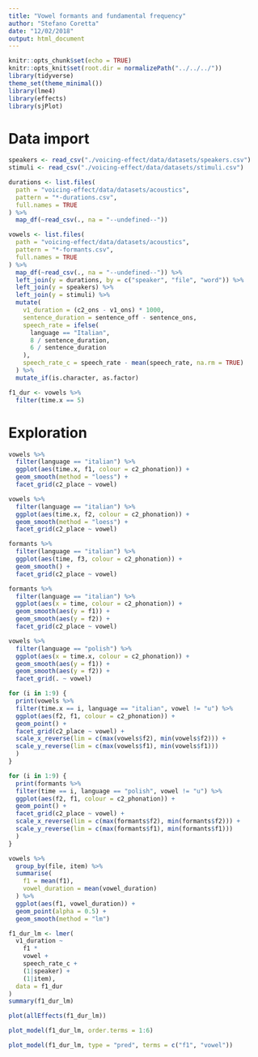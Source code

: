 ```yaml
---
title: "Vowel formants and fundamental frequency"
author: "Stefano Coretta"
date: "12/02/2018"
output: html_document
---
```


```r
knitr::opts_chunk$set(echo = TRUE)
knitr::opts_knit$set(root.dir = normalizePath("../../../"))
library(tidyverse)
theme_set(theme_minimal())
library(lme4)
library(effects)
library(sjPlot)
```

# Data import

```r
speakers <- read_csv("./voicing-effect/data/datasets/speakers.csv")
stimuli <- read_csv("./voicing-effect/data/datasets/stimuli.csv")

durations <- list.files(
  path = "voicing-effect/data/datasets/acoustics",
  pattern = "*-durations.csv",
  full.names = TRUE
) %>%
  map_df(~read_csv(., na = "--undefined--"))

vowels <- list.files(
  path = "voicing-effect/data/datasets/acoustics",
  pattern = "*-formants.csv",
  full.names = TRUE
) %>%
  map_df(~read_csv(., na = "--undefined--")) %>%
  left_join(y = durations, by = c("speaker", "file", "word")) %>%
  left_join(y = speakers) %>%
  left_join(y = stimuli) %>%
  mutate(
    v1_duration = (c2_ons - v1_ons) * 1000,
    sentence_duration = sentence_off - sentence_ons,
    speech_rate = ifelse(
      language == "Italian",
      8 / sentence_duration,
      6 / sentence_duration
    ),
    speech_rate_c = speech_rate - mean(speech_rate, na.rm = TRUE)
  ) %>%
  mutate_if(is.character, as.factor)

f1_dur <- vowels %>%
  filter(time.x == 5)
```

# Exploration

```r
vowels %>%
  filter(language == "italian") %>%
  ggplot(aes(time.x, f1, colour = c2_phonation)) +
  geom_smooth(method = "loess") +
  facet_grid(c2_place ~ vowel)
```

```r
vowels %>%
  filter(language == "italian") %>%
  ggplot(aes(time.x, f2, colour = c2_phonation)) +
  geom_smooth(method = "loess") +
  facet_grid(c2_place ~ vowel)
```

```r
formants %>%
  filter(language == "italian") %>%
  ggplot(aes(time, f3, colour = c2_phonation)) +
  geom_smooth() +
  facet_grid(c2_place ~ vowel)
```

```r
formants %>%
  filter(language == "italian") %>%
  ggplot(aes(x = time, colour = c2_phonation)) +
  geom_smooth(aes(y = f1)) +
  geom_smooth(aes(y = f2)) +
  facet_grid(c2_place ~ vowel)
```

```r
vowels %>%
  filter(language == "polish") %>%
  ggplot(aes(x = time.x, colour = c2_phonation)) +
  geom_smooth(aes(y = f1)) +
  geom_smooth(aes(y = f2)) +
  facet_grid(. ~ vowel)
```

```r
for (i in 1:9) {
  print(vowels %>%
  filter(time.x == i, language == "italian", vowel != "u") %>%
  ggplot(aes(f2, f1, colour = c2_phonation)) +
  geom_point() +
  facet_grid(c2_place ~ vowel) +
  scale_x_reverse(lim = c(max(vowels$f2), min(vowels$f2))) +
  scale_y_reverse(lim = c(max(vowels$f1), min(vowels$f1)))
  )
}
```

```r
for (i in 1:9) {
  print(formants %>%
  filter(time == i, language == "polish", vowel != "u") %>%
  ggplot(aes(f2, f1, colour = c2_phonation)) +
  geom_point() +
  facet_grid(c2_place ~ vowel) +
  scale_x_reverse(lim = c(max(formants$f2), min(formants$f2))) +
  scale_y_reverse(lim = c(max(formants$f1), min(formants$f1)))
  )
}
```

```r
vowels %>%
  group_by(file, item) %>%
  summarise(
    f1 = mean(f1),
    vowel_duration = mean(vowel_duration)
  ) %>%
  ggplot(aes(f1, vowel_duration)) +
  geom_point(alpha = 0.5) +
  geom_smooth(method = "lm")
```

```r
f1_dur_lm <- lmer(
  v1_duration ~
    f1 *
    vowel +
    speech_rate_c +
    (1|speaker) +
    (1|item),
  data = f1_dur
)
summary(f1_dur_lm)
```

```r
plot(allEffects(f1_dur_lm))
```

```r
plot_model(f1_dur_lm, order.terms = 1:6)
```

```r
plot_model(f1_dur_lm, type = "pred", terms = c("f1", "vowel"))
```

